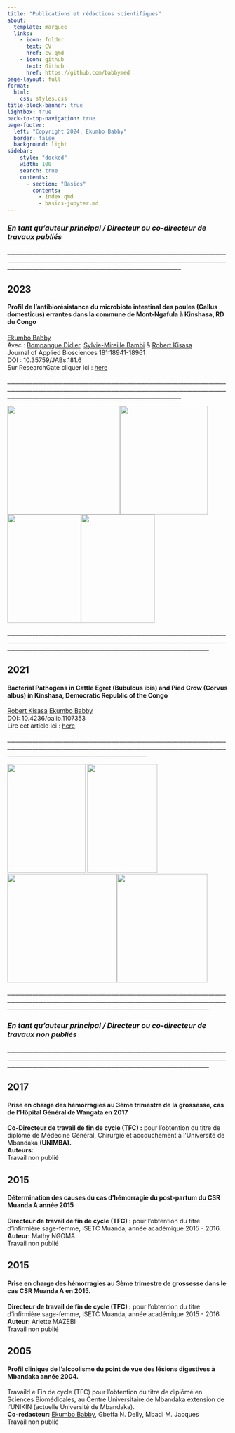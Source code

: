 ```yaml
---
title: "Publications et rédactions scientifiques"
about:
  template: marquee
  links:
    - icon: folder
      text: CV
      href: cv.qmd
    - icon: github
      text: Github
      href: https://github.com/babbymed
page-layout: full
format:
  html:
    css: styles.css
title-block-banner: true
lightbox: true
back-to-top-navigation: true
page-footer:
  left: "Copyright 2024, Ekumbo Babby" 
  border: false
  background: light
sidebar:
    style: "docked"
    width: 100
    search: true
    contents:
      - section: "Basics"
        contents:
          - index.qmd
          - basics-jupyter.md
---
```


### *En tant qu'auteur principal / Directeur ou co-directeur de travaux publiés*

::: grid
::: g-col-4
::: grid
::: g-col-4
\_\_\_\_\_\_\_\_\_\_\_\_\_\_\_\_\_\_\_\_\_\_\_\_\_\_\_\_\_\_\_\_\_\_\_\_\_\_\_\_\_\_\_\_\_\_\_\_\_\_\_\_\_\_\_\_\_\_\_\_\_\_\_\_\_\_\_\_\_\_\_\_\_\_\_\_\_\_\_\_\_\_\_\_\_\_\_\_\_\_\_\_\_\_\_\_\_\_\_\_\_\_\_\_\_\_\_\_\_\_\_\_\_\_\_\_\_\_\_\_\_\_\_\_\_\_\_\_\_\_\_\_\_\_\_\_\_\_\_\_\_\_\_\_\_\_\_\_\_\_\_\_\_\_\_\_\_\_\_\_\_\_\_\_\_\_\_\_\_\_\_\_\_\_\_\_\_\_\_\_\_\_\_\_\_\_\_\_\_\_\_\_\_\_\_\_\_\_\_\_\_\_\_\_\_\_\_\_\_\_\_\_\_\_\_\_\_\_
:::
:::

## **2023**

#### Profil de l'antibiorésistance du microbiote intestinal des poules (Gallus domesticus) errantes dans la commune de Mont-Ngafula à Kinshasa, RD du Congo

[Ekumbo Babby](https://www.researchgate.net/profile/Ekumbo-Babby?_sg%5B0%5D=_ou_kewkaZah9pExn-L05__GaiuCZnNtNIr08qiMdPlmo-tNB9fdm2MDrvwqESZNZQlO0FI.7uqgDbWclrPN1g62ZAdKo1w-9DdgXZMkX100ZMHnTxElFogi-sA1mkFZPwWVf6cI3ht3kfSxMgkALEjG73gTJg&_sg%5B1%5D=eXusPhYRDatc6HEpPb4jH67c3sj4g1Fur8YFOW-PRspF31TQFo5Q0VFsFVNZ20iqSGdcEaE.islw189OJXfqbC4CRSqwGcxfjE16yI3qooW44KC6FsIcXlZbiEULH3ZtLS5WM9y9ckLIXKUCcjYg7hx94VfLRw)\
Avec : [Bompangue Didier](https://www.researchgate.net/scientific-contributions/Bompangue-Didier-2242362573?_sg%5B0%5D=_ou_kewkaZah9pExn-L05__GaiuCZnNtNIr08qiMdPlmo-tNB9fdm2MDrvwqESZNZQlO0FI.7uqgDbWclrPN1g62ZAdKo1w-9DdgXZMkX100ZMHnTxElFogi-sA1mkFZPwWVf6cI3ht3kfSxMgkALEjG73gTJg&_sg%5B1%5D=eXusPhYRDatc6HEpPb4jH67c3sj4g1Fur8YFOW-PRspF31TQFo5Q0VFsFVNZ20iqSGdcEaE.islw189OJXfqbC4CRSqwGcxfjE16yI3qooW44KC6FsIcXlZbiEULH3ZtLS5WM9y9ckLIXKUCcjYg7hx94VfLRw&_tp=eyJjb250ZXh0Ijp7ImZpcnN0UGFnZSI6InB1YmxpY2F0aW9uIiwicGFnZSI6InB1YmxpY2F0aW9uIiwicG9zaXRpb24iOiJwYWdlSGVhZGVyIn19), [Sylvie-Mireille Bambi](https://www.researchgate.net/profile/Sylvie-Mireille-Bambi?_sg%5B0%5D=_ou_kewkaZah9pExn-L05__GaiuCZnNtNIr08qiMdPlmo-tNB9fdm2MDrvwqESZNZQlO0FI.7uqgDbWclrPN1g62ZAdKo1w-9DdgXZMkX100ZMHnTxElFogi-sA1mkFZPwWVf6cI3ht3kfSxMgkALEjG73gTJg&_sg%5B1%5D=eXusPhYRDatc6HEpPb4jH67c3sj4g1Fur8YFOW-PRspF31TQFo5Q0VFsFVNZ20iqSGdcEaE.islw189OJXfqbC4CRSqwGcxfjE16yI3qooW44KC6FsIcXlZbiEULH3ZtLS5WM9y9ckLIXKUCcjYg7hx94VfLRw&_tp=eyJjb250ZXh0Ijp7ImZpcnN0UGFnZSI6InB1YmxpY2F0aW9uIiwicGFnZSI6InB1YmxpY2F0aW9uIiwicG9zaXRpb24iOiJwYWdlSGVhZGVyIn19) & [Robert Kisasa](https://www.researchgate.net/profile/Robert-Kisasa?_sg%5B0%5D=_ou_kewkaZah9pExn-L05__GaiuCZnNtNIr08qiMdPlmo-tNB9fdm2MDrvwqESZNZQlO0FI.7uqgDbWclrPN1g62ZAdKo1w-9DdgXZMkX100ZMHnTxElFogi-sA1mkFZPwWVf6cI3ht3kfSxMgkALEjG73gTJg&_sg%5B1%5D=eXusPhYRDatc6HEpPb4jH67c3sj4g1Fur8YFOW-PRspF31TQFo5Q0VFsFVNZ20iqSGdcEaE.islw189OJXfqbC4CRSqwGcxfjE16yI3qooW44KC6FsIcXlZbiEULH3ZtLS5WM9y9ckLIXKUCcjYg7hx94VfLRw&_tp=eyJjb250ZXh0Ijp7ImZpcnN0UGFnZSI6InB1YmxpY2F0aW9uIiwicGFnZSI6InB1YmxpY2F0aW9uIiwicG9zaXRpb24iOiJwYWdlSGVhZGVyIn19)\
Journal of Applied Biosciences 181:18941-18961\
DOI : 10.35759/JABs.181.6\
Sur ResearchGate cliquer ici : [here](https://www.researchgate.net/publication/367557205_Profil_de_l'antibioresistance_du_microbiote_intestinal_des_poules_Gallus_domesticus_errantes_dans_la_commune_de_Mont-Ngafula_a_Kinshasa_RD_du_Congo)
:::

::: g-col-8
::: grid
::: g-col-4
\_\_\_\_\_\_\_\_\_\_\_\_\_\_\_\_\_\_\_\_\_\_\_\_\_\_\_\_\_\_\_\_\_\_\_\_\_\_\_\_\_\_\_\_\_\_\_\_\_\_\_\_\_\_\_\_\_\_\_\_\_\_\_\_\_\_\_\_\_\_\_\_\_\_\_\_\_\_\_\_\_\_\_\_\_\_\_\_\_\_\_\_\_\_\_\_\_\_\_\_\_\_\_\_\_\_\_\_\_\_\_\_\_\_\_\_\_\_\_\_\_\_\_\_\_\_\_\_\_\_\_\_\_\_\_\_\_\_\_\_\_\_\_\_\_\_\_\_\_\_\_\_\_\_\_\_\_\_\_\_\_\_\_\_\_\_\_\_\_\_\_\_\_\_\_\_\_\_\_\_\_\_\_\_\_\_\_\_\_\_\_\_\_\_\_\_\_\_\_\_\_\_\_\_\_\_\_\_\_\_\_\_\_\_\_\_\_\_
:::
:::

![](images/SGN_10_25_2021_1635175888154.png){width="257" height="247"}![](images/IMG_20210826_133652_188.jpg){width="200" height="247"}![](images/IMG_20210824_145021_341.jpg){width="168" height="247"}![](images/IMG_20210824_145958_883.jpg){width="168" height="247"}
:::
:::

::: grid
::: g-col-4
\_\_\_\_\_\_\_\_\_\_\_\_\_\_\_\_\_\_\_\_\_\_\_\_\_\_\_\_\_\_\_\_\_\_\_\_\_\_\_\_\_\_\_\_\_\_\_\_\_\_\_\_\_\_\_\_\_\_\_\_\_\_\_\_\_\_\_\_\_\_\_\_\_\_\_\_\_\_\_\_\_\_\_\_\_\_\_\_\_\_\_\_\_\_\_\_\_\_\_\_\_\_\_\_\_\_\_\_\_\_\_\_\_\_\_\_\_\_\_\_\_\_\_\_\_\_\_\_\_\_\_\_\_\_\_\_\_\_\_\_\_\_\_\_\_\_\_\_\_\_\_\_\_\_\_\_\_\_\_\_\_\_\_\_\_\_\_\_\_\_\_\_\_\_\_\_\_\_\_\_\_\_\_\_\_\_\_\_\_\_\_\_\_\_\_\_\_\_\_\_\_\_\_\_\_\_\_\_\_\_\_\_\_\_\_\_\_\_\_\_\_\_\_\_\_\_\_\_

## **2021**

#### Bacterial Pathogens in Cattle Egret (Bubulcus ibis) and Pied Crow (Corvus albus) in Kinshasa, Democratic Republic of the Congo

[Robert Kisasa](https://www.researchgate.net/profile/Robert-Kisasa?_sg%5B0%5D=_ou_kewkaZah9pExn-L05__GaiuCZnNtNIr08qiMdPlmo-tNB9fdm2MDrvwqESZNZQlO0FI.7uqgDbWclrPN1g62ZAdKo1w-9DdgXZMkX100ZMHnTxElFogi-sA1mkFZPwWVf6cI3ht3kfSxMgkALEjG73gTJg&_sg%5B1%5D=eXusPhYRDatc6HEpPb4jH67c3sj4g1Fur8YFOW-PRspF31TQFo5Q0VFsFVNZ20iqSGdcEaE.islw189OJXfqbC4CRSqwGcxfjE16yI3qooW44KC6FsIcXlZbiEULH3ZtLS5WM9y9ckLIXKUCcjYg7hx94VfLRw&_tp=eyJjb250ZXh0Ijp7ImZpcnN0UGFnZSI6InB1YmxpY2F0aW9uIiwicGFnZSI6InB1YmxpY2F0aW9uIiwicG9zaXRpb24iOiJwYWdlSGVhZGVyIn19) [Ekumbo Babby](https://www.researchgate.net/profile/Ekumbo-Babby?_sg%5B0%5D=_ou_kewkaZah9pExn-L05__GaiuCZnNtNIr08qiMdPlmo-tNB9fdm2MDrvwqESZNZQlO0FI.7uqgDbWclrPN1g62ZAdKo1w-9DdgXZMkX100ZMHnTxElFogi-sA1mkFZPwWVf6cI3ht3kfSxMgkALEjG73gTJg&_sg%5B1%5D=eXusPhYRDatc6HEpPb4jH67c3sj4g1Fur8YFOW-PRspF31TQFo5Q0VFsFVNZ20iqSGdcEaE.islw189OJXfqbC4CRSqwGcxfjE16yI3qooW44KC6FsIcXlZbiEULH3ZtLS5WM9y9ckLIXKUCcjYg7hx94VfLRw)\
DOI: 10.4236/oalib.1107353\
Lire cet article ici : [here](#0)
:::

::: g-col-8
::: grid
::: g-col-4
\_\_\_\_\_\_\_\_\_\_\_\_\_\_\_\_\_\_\_\_\_\_\_\_\_\_\_\_\_\_\_\_\_\_\_\_\_\_\_\_\_\_\_\_\_\_\_\_\_\_\_\_\_\_\_\_\_\_\_\_\_\_\_\_\_\_\_\_\_\_\_\_\_\_\_\_\_\_\_\_\_\_\_\_\_\_\_\_\_\_\_\_\_\_\_\_\_\_\_\_\_\_\_\_\_\_\_\_\_\_\_\_\_\_\_\_\_\_\_\_\_\_\_\_\_\_\_\_\_\_\_\_\_\_\_\_\_\_\_\_\_\_\_\_\_\_\_\_\_\_\_\_\_\_\_\_\_\_\_\_\_\_\_\_\_\_\_\_\_\_\_\_\_\_\_\_\_\_\_\_\_\_\_\_\_\_\_\_\_\_\_\_\_\_\_\_\_\_\_\_\_\_\_\_\_\_
:::
:::

![](images/kisasa.jpeg){width="178" height="247"} ![](images/croissance.png){width="160" height="247"} ![](images/Regime11.png){width="250" height="247"}![](images/maxresdefault.jpg){width="206" height="247"}
:::
:::

::: grid
::: g-col-4
\_\_\_\_\_\_\_\_\_\_\_\_\_\_\_\_\_\_\_\_\_\_\_\_\_\_\_\_\_\_\_\_\_\_\_\_\_\_\_\_\_\_\_\_\_\_\_\_\_\_\_\_\_\_\_\_\_\_\_\_\_\_\_\_\_\_\_\_\_\_\_\_\_\_\_\_\_\_\_\_\_\_\_\_\_\_\_\_\_\_\_\_\_\_\_\_\_\_\_\_\_\_\_\_\_\_\_\_\_\_\_\_\_\_\_\_\_\_\_\_\_\_\_\_\_\_\_\_\_\_\_\_\_\_\_\_\_\_\_\_\_\_\_\_\_\_\_\_\_\_\_\_\_\_\_\_\_\_\_\_\_\_\_\_\_\_\_\_\_\_\_\_\_\_\_\_\_\_\_\_\_\_\_\_\_\_\_\_\_\_\_\_\_\_\_\_\_\_\_\_\_\_\_\_\_\_\_\_\_\_\_\_\_\_\_\_\_\_\_\_\_\_\_\_\_\_\_\_
:::
:::

### *En tant qu'auteur principal / Directeur ou co-directeur de travaux non publiés*

::: grid
::: g-col-4
\_\_\_\_\_\_\_\_\_\_\_\_\_\_\_\_\_\_\_\_\_\_\_\_\_\_\_\_\_\_\_\_\_\_\_\_\_\_\_\_\_\_\_\_\_\_\_\_\_\_\_\_\_\_\_\_\_\_\_\_\_\_\_\_\_\_\_\_\_\_\_\_\_\_\_\_\_\_\_\_\_\_\_\_\_\_\_\_\_\_\_\_\_\_\_\_\_\_\_\_\_\_\_\_\_\_\_\_\_\_\_\_\_\_\_\_\_\_\_\_\_\_\_\_\_\_\_\_\_\_\_\_\_\_\_\_\_\_\_\_\_\_\_\_\_\_\_\_\_\_\_\_\_\_\_\_\_\_\_\_\_\_\_\_\_\_\_\_\_\_\_\_\_\_\_\_\_\_\_\_\_\_\_\_\_\_\_\_\_\_\_\_\_\_\_\_\_\_\_\_\_\_\_\_\_\_\_\_\_\_\_\_\_\_\_\_\_\_\_\_\_\_\_\_\_\_\_\_
:::
:::

## **2017**

#### Prise en charge des hémorragies au 3ème trimestre de la grossesse, cas de l'Hôpital Général de Wangata en 2017

**Co-Directeur de travail de fin de cycle (TFC) :** pour l'obtention du titre de diplôme de Médecine Général, Chirurgie et accouchement à l'Université de Mbandaka **(UNIMBA).\
Auteurs:**\
Travail non publié

## **2015**

#### Détermination des causes du cas d’hémorragie du post-partum du CSR Muanda A année 2015

**Directeur de travail de fin de cycle (TFC) :** pour l'obtention du titre d'infirmière sage-femme, ISETC Muanda, année académique 2015 - 2016.\
**Auteur:** Mathy NGOMA\
Travail non publié

## **2015**

#### Prise en charge des hémorragies au 3ème trimestre de grossesse dans le cas CSR Muanda A en 2015.

**Directeur de travail de fin de cycle (TFC) :** pour l'obtention du titre d'infirmière sage-femme, ISETC Muanda, année académique 2015 - 2016\
**Auteur:** Arlette MAZEBI\
Travail non publié

## **2005**

#### Profil clinique de l'alcoolisme du point de vue des lésions digestives à Mbandaka année 2004.

Travaild e Fin de cycle (TFC) pour l'obtention du titre de diplômé en Sciences Biomédicales, au Centre Universitaire de Mbandaka extension de l'UNIKIN (actuelle Université de Mbandaka).\
**Co-redacteur:** [Ekumbo Babby](https://www.researchgate.net/profile/Ekumbo-Babby?_sg%5B0%5D=_ou_kewkaZah9pExn-L05__GaiuCZnNtNIr08qiMdPlmo-tNB9fdm2MDrvwqESZNZQlO0FI.7uqgDbWclrPN1g62ZAdKo1w-9DdgXZMkX100ZMHnTxElFogi-sA1mkFZPwWVf6cI3ht3kfSxMgkALEjG73gTJg&_sg%5B1%5D=eXusPhYRDatc6HEpPb4jH67c3sj4g1Fur8YFOW-PRspF31TQFo5Q0VFsFVNZ20iqSGdcEaE.islw189OJXfqbC4CRSqwGcxfjE16yI3qooW44KC6FsIcXlZbiEULH3ZtLS5WM9y9ckLIXKUCcjYg7hx94VfLRw), Gbeffa N. Delly, Mbadi M. Jacques\
Travail non publié
